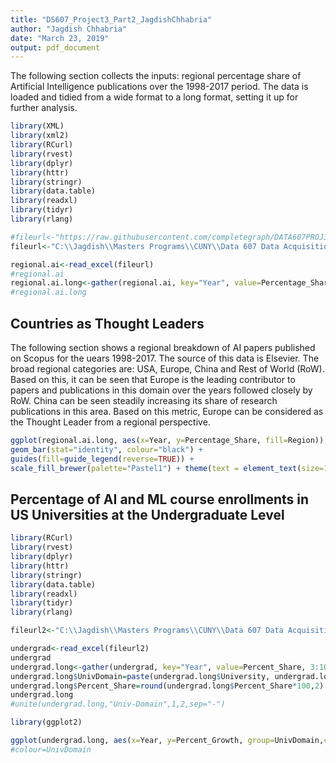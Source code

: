 ---
title: "DS607_Project3_Part2_JagdishChhabria"
author: "Jagdish Chhabria"
date: "March 23, 2019"
output: pdf_document
---

The following section collects the inputs: regional percentage share of Artificial Intelligence publications over the 1998-2017 period. The data is loaded and tidied from a wide format to a long format, setting it up for further analysis.

```{r }
library(XML)
library(xml2)
library(RCurl)
library(rvest)
library(dplyr)
library(httr)
library(stringr)
library(data.table)
library(readxl)
library(tidyr)
library(rlang)

#fileurl<-"https://raw.githubusercontent.com/completegraph/DATA607PROJ3/master/Code/author-info-ds.csv"
fileurl<-"C:\\Jagdish\\Masters Programs\\CUNY\\Data 607 Data Acquisition and Management\\Project3\\Regional Share of AI Publications.xlsx"

regional.ai<-read_excel(fileurl)
#regional.ai
regional.ai.long<-gather(regional.ai, key="Year", value=Percentage_Share, 2:21)
#regional.ai.long


```

## Countries as Thought Leaders
The following section shows a regional breakdown of AI papers published on Scopus for the uears 1998-2017. The source of this data is Elsevier. The broad regional categories are: USA, Europe, China and Rest of World (RoW). Based on this, it can be seen that Europe is the leading contributor to papers and publications in this domain over the years followed closely by RoW. China can be seen steadily increasing its share of research publications in this area. Based on this metric, Europe can be considered as the Thought Leader from a regional perspective.

```{r}

ggplot(regional.ai.long, aes(x=Year, y=Percentage_Share, fill=Region)) +
geom_bar(stat="identity", colour="black") +
guides(fill=guide_legend(reverse=TRUE)) +
scale_fill_brewer(palette="Pastel1") + theme(text = element_text(size=11),axis.text.x = element_text(angle=90, hjust=1))

```

## Percentage of AI and ML course enrollments in US Universities at the Undergraduate Level

```{r}

library(RCurl)
library(rvest)
library(dplyr)
library(httr)
library(stringr)
library(data.table)
library(readxl)
library(tidyr)
library(rlang)

fileurl2<-"C:\\Jagdish\\Masters Programs\\CUNY\\Data 607 Data Acquisition and Management\\Project3\\US AI-ML Undergrad Enrolment Percentage.xlsx"

undergrad<-read_excel(fileurl2)
undergrad
undergrad.long<-gather(undergrad, key="Year", value=Percent_Share, 3:10)
undergrad.long$UnivDomain=paste(undergrad.long$University, undergrad.long$Domain, sep="-")
undergrad.long$Percent_Share=round(undergrad.long$Percent_Share*100,2)
undergrad.long
#unite(undergrad.long,"Univ-Domain",1,2,sep="-")


```


```{r}
library(ggplot2)

ggplot(undergrad.long, aes(x=Year, y=Percent_Growth, group=UnivDomain,colour=UnivDomain)) + geom_line()+xlab("Years")+ylab("Percent of Total")
#colour=UnivDomain
```




